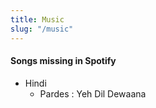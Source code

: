 ```yaml
---
title: Music
slug: "/music"
---
```



<SpotifyPlayer
  uri="https://open.spotify.com/embed/playlist/0cZruZxgUe1giS5Na8MoEd?si=Tg-Dup3iQ7ivdIGo1R5fAQ"  
  size="large"
  theme="black"
  view="list"
/>    

<SpotifyPlayer
  uri="https://open.spotify.com/embed/playlist/0sz2J5ZVROxMv3ZkVMTKuw?si=Tg-Dup3iQ7ivdIGo1R5fAQ"  
  size="large"
  theme="black"
  view="list"
/>    

<SpotifyPlayer
  uri="https://open.spotify.com/embed/playlist/005t0gNLC9Rqr55eo7kGvL?si=Tg-Dup3iQ7ivdIGo1R5fAQ"  
  size="large"
  theme="black"
  view="list"
/>      

#### Songs missing in Spotify

* Hindi 
  - Pardes : Yeh Dil Dewaana
